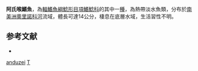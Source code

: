 {{Speciesbox
| taxon = Trachelyopterichthys anduzei
| binomial_authority = [[Ferraris|Ferraris]] & [[Fernandez|Fernandez]], 1987
| status = NE
| status_system = IUCN3.1
}}
'''阿氏喉鰭魚'''，為[[輻鰭魚綱|輻鰭魚綱]][[鯰形目|鯰形目]][[項鰭鯰科|項鰭鯰科]]的其中一[[種|種]]，為熱帶淡水魚類，分布於[[南美洲|南美洲]][[奧里諾科河|奧里諾科河]]流域，體長可達14公分，棲息在底層水域，生活習性不明。

== 参考文献 ==
*{{FishBase_species|genus=Trachelyopterichthys|species=anduzei|year=2015|month=5}}

{{Taxonbar}}
[[Category:喉鰭魚屬|anduzei]]
[[Category:1987年描述的魚類|T]]